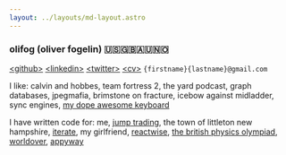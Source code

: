 ```yaml
---
layout: ../layouts/md-layout.astro
---
```


### olifog (oliver fogelin) 🇺🇸🇬🇧🇦🇺🇳🇴

<a href="https://github.com/olifog" target="_blank">  &lt;github&gt;</a>
<a href="https://www.linkedin.com/in/fogelin/" target="_blank">  &lt;linkedin&gt;</a>
<a href="https://x.com/fogelin" target="_blank">  &lt;twitter&gt;</a>
<a href="/cv.pdf" target="_blank">  &lt;cv&gt;</a>
`{firstname}{lastname}@gmail.com`


I like: calvin and hobbes, team fortress 2, the yard podcast, graph databases, jpegmafia,
brimstone on fracture, icebow against midladder, sync engines,
[my dope awesome keyboard](https://configure.zsa.io/moonlander/layouts/9RP5O/latest/0)

I have written code for: me, [jump trading](https://www.jumptrading.com/), the town of littleton new hampshire, [iterate](https://iterate.com/), my girlfriend, [reactwise](https://reactwise.com/), [the british physics olympiad](https://bpho.org.uk/), [worldover](https://worldover.io/), [appyway](https://appyway.com/)
